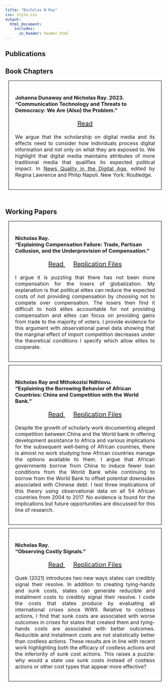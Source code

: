 ```yaml
---
title: "Nicholas N Ray"
css: style.css
output:
  html_document:
    includes:
      in_header: header.html
---
```

<head> <meta Nicholas Norfleet Ray/>
  <!-- Google tag (gtag.js) -->
  <script async src="https://www.googletagmanager.com/gtag/js?id=G-2BJ6GPSDGY"></script>
  <script>
    window.dataLayer = window.dataLayer || [];
    function gtag(){dataLayer.push(arguments);}
    gtag('js', new Date());
    gtag('config', 'G-2BJ6GPSDGY');
  </script>
  <meta Research/>
  <meta Working Papers/>
</head>
<section>
  <h1> Publications </h1>
  <h2> Book Chapters </h2>
  <div style="padding:20px;border:0.5px solid black;margin:10px;">
  <h3> Johanna Dunaway and Nicholas Ray. 2023.<br> "Communication Technology and Threats to Democracy: We Are (Also) the Problem."</h3>
  <p align="center" style = "font-size:20px;"> 
  <a href = research_files/Dunaway_Ray_Pre-Print.pdf>Read <i class="fas fa-book-open"></i></a> </p>
  <p align="justify" style="font-size:16px;"> We argue that the scholarship on digital media and its effects need to consider how individuals process digital information and not only on what they are exposed to. We highlight that digital media maintains attributes of more traditional media that qualifies its expected political impact. In <a href=https://www.taylorfrancis.com/books/edit/10.4324/9781003257998/news-quality-digital-age-regina-lawrence-philip-napoli> News Quality in the Digital Age</a>, edited by Regina Lawrence and Philip Napoli. New York: Routledge.</p>
  </div>
  <br>
  <h1> Working Papers </h1>
  <a id="globalization"></a> 
  <div style="padding:20px;border:0.5px solid black;margin:10px;">
  <h3> Nicholas Ray.<br> "Explaining Compensation Failure: Trade, Partisan Collusion, and the Underprovision of Compensation." </h3>
  <p align="center" style = "font-size:20px;"> 
  <a href = research_files/Explaining_Compensation_Failure.pdf>Read <i class="fas fa-book-open"></i></a>&emsp;
  <a href=https://www.dropbox.com/scl/fi/jyxf0hcuyxy6ti8vys8f0/replication_files.zip?rlkey=mjushzg11lrnx0nmhszyfydmm&st=nyzzg7po&dl=0> Replication Files <i class="fas fa-folder-open"></i></a> 
  </p>
  <p align="justify" style="font-size:16px;"> I argue it is puzzling that there has not been more compensation for the losers of globalization. My explanation is that political elites can reduce the expected costs of not providing compensation by choosing not to compete over compensation. The losers then find it difficult to hold elites accountable for not providing compensation and elites can focus on providing gains from trade to the majority of voters. I provide evidence for this argument with observational panel data showing that the marginal effect of import competition decreases under the theoretical conditions I specify which allow elites to cooperate.
  </p>
  </div>
  <div style="padding:20px;border:0.5px solid black;margin:10px;">
  <a id="borrowing"></a>
  <h3> Nicholas Ray and Mthokozisi Ndhlovu. <br> "Explaining the Borrowing Behavior of African Countries: China and Competition with the World Bank." </h3>
  <p align="center" style = "font-size:20px;"> 
  <a href = research_files/Borrowing_Behavior.pdf>Read <i class="fas fa-book-open"></i></a>&emsp;
  <a href =https://www.dropbox.com/scl/fi/5t0o70mnisz7tixcnzlbz/replication_files3.zip?rlkey=9780mnb7robqmmg4013ur047n&st=q7nghri6&dl=0>Replication Files <i class="fas fa-folder-open"></i></a>
  </p>
  <p align="justify" style="font-size:16px;"> Despite the growth of scholarly work documenting alleged competition between China and the World bank in offering development assistance to Africa and various implications for the subsequent well-being of African countries, there is almost no work studying how African countries manage the options available to them. I argue that African governments borrow from China to induce fewer loan conditions from the World Bank while continuing to borrow from the World Bank to offset potential downsides associated with Chinese debt. I test three implications of this theory using observational data on all 54 African countries from 2004 to 2017. No evidence is found for the implications but future opportunities are discussed for this line of research.
  </p>
  </div>
  <div style="padding:20px;border:0.5px solid black;margin:10px;">
  <a id="conflict"></a>
  <h3> Nicholas Ray. <br> "Observing Costly Signals."</h3>
  <p align="center" style = "font-size:20px;"> 
  <a href = research_files/Observing_Costly_Signals.pdf>Read <i class="fas fa-book-open"></i></a>&emsp;
  <a href=https://www.dropbox.com/scl/fi/tiasgwx4j6aa25eqkpljx/replication_files2.zip?rlkey=gehdr1pqvej92d0yi41d1liup&st=gbnnwfz0&dl=0> Replication Files <i class="fas fa-folder-open"></i></a> 
  </p>
  <p align="justify" style="font-size:16px;"> Quek (2021) introduces two new ways states can credibly signal their resolve. In addition to creating tying-hands and sunk costs, states can generate reducible and installment costs to credibly signal their resolve. I code the costs that states produce by evaluating all international crises since WWII. Relative to costless actions, I find that sunk costs are associated with worse outcomes in crises for states that created them and tying-hands costs are associated with better outcomes. Reducible and installment costs are not statistically better than costless actions. These results are in line with recent work highlighting both the efficacy of costless actions and the inferiority of sunk cost actions. This raises a puzzle: why would a state use sunk costs instead of costless actions or other cost types that appear more effective?
  </p>
  </div>
</section>